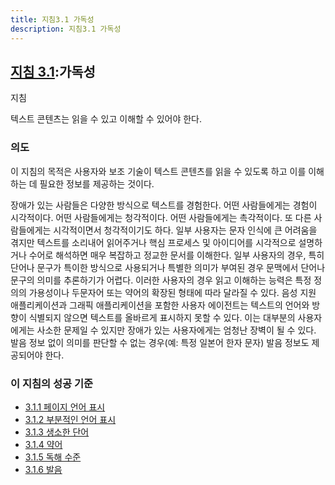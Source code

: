 ```yaml
---
title: 지침3.1 가독성
description: 지침3.1 가독성
---
```



## [지침 3.1](https://w3.org/TR/WCAG22#readable):가독성

지침

텍스트 콘텐츠는 읽을 수 있고 이해할 수 있어야 한다.

### 의도

이 지침의 목적은 사용자와 보조 기술이 텍스트 콘텐츠를 읽을 수 있도록 하고 이를 이해하는 데 필요한 정보를 제공하는 것이다.

장애가 있는 사람들은 다양한 방식으로 텍스트를 경험한다. 어떤 사람들에게는 경험이 시각적이다. 어떤 사람들에게는 청각적이다. 어떤 사람들에게는 촉각적이다. 또 다른 사람들에게는 시각적이면서 청각적이기도 하다. 일부 사용자는 문자 인식에 큰 어려움을 겪지만 텍스트를 소리내어 읽어주거나 핵심 프로세스 및 아이디어를 시각적으로 설명하거나 수어로 해석하면 매우 복잡하고 정교한 문서를 이해한다. 일부 사용자의 경우, 특히 단어나 문구가 특이한 방식으로 사용되거나 특별한 의미가 부여된 경우 문맥에서 단어나 문구의 의미를 추론하기가 어렵다. 이러한 사용자의 경우 읽고 이해하는 능력은 특정 정의의 가용성이나 두문자어 또는 약어의 확장된 형태에 따라 달라질 수 있다. 음성 지원 애플리케이션과 그래픽 애플리케이션을 포함한 사용자 에이전트는 텍스트의 언어와 방향이 식별되지 않으면 텍스트를 올바르게 표시하지 못할 수 있다. 이는 대부분의 사용자에게는 사소한 문제일 수 있지만 장애가 있는 사용자에게는 엄청난 장벽이 될 수 있다. 발음 정보 없이 의미를 판단할 수 없는 경우(예: 특정 일본어 한자 문자) 발음 정보도 제공되어야 한다.

### 이 지침의 성공 기준

*   [3.1.1 페이지 언어 표시](language-of-page)
*   [3.1.2 부분적인 언어 표시](language-of-parts)
*   [3.1.3 생소한 단어](unusual-words)
*   [3.1.4 약어](abbreviations)
*   [3.1.5 독해 수준](reading-level)
*   [3.1.6 발음](pronunciation)

